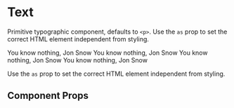 
<Meta title="Components/Text" component={Text} />

# Text

Primitive typographic component, defaults to `<p>`. Use the `as` prop to set the correct HTML element independent from styling.

<Preview withToolbar>
  <Story name="text">
    <Box>
      <Text variant="body">You know nothing, Jon Snow</Text>
      <Text variant="caption">You know nothing, Jon Snow</Text>
      <Text variant="hint">You know nothing, Jon Snow</Text>
      <Text variant="label">You know nothing, Jon Snow</Text>
    </Box>
  </Story>
</Preview>

Use the `as` prop to set the correct HTML element independent from styling.

## Component Props

<Props of={Text} />
